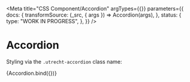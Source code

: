 <!--
@license EUPL-1.2
Copyright (c) 2021 Robbert Broersma
-->


<Meta
  title="CSS Component/Accordion"
  argTypes={{}}
  parameters={{
    docs: {
      transformSource: (_src, { args }) => Accordion(args),
    },
    status: {
      type: "WORK IN PROGRESS",
    },
  }}
/>

# Accordion

Styling via the `.utrecht-accordion` class name:

<Canvas>
  <Story
    name="Accordion"
    args={{
      items: [
        {
          heading: "Most Frequently Asked Question",
          panel: "TODO",
        },
        {
          heading: "Second Most Frequently Asked Question",
          panel: "TODO",
        },
        {
          heading: "Question We Expect To Be Asked Frequently",
          panel: "TODO",
        },
        {
          heading: "Would You Like The Answer To A Rethorical Question?",
          expanded: true,
          panel: "No.",
        },
        {
          heading: "This Isn't Even A Question But You Should Read It Anyway",
          panel: "The CMS didn't allow me to add more content after the accordion, so I just put it here.",
        },
      ],
    }}
  >
    {Accordion.bind({})}
  </Story>
</Canvas>

<ArgsTable story="Accordion" />
